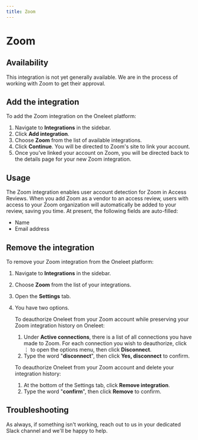 ```yaml
---
title: Zoom
---
```


# Zoom

## Availability

This integration is not yet generally available. We are in the process of working with Zoom to get their approval.

## Add the integration

To add the Zoom integration on the Oneleet platform:

1. Navigate to **Integrations** in the sidebar.
2. Click **Add integration**.
3. Choose **Zoom** from the list of available integrations.
4. Click **Continue**. You will be directed to Zoom's site to link your account.
5. Once you've linked your account on Zoom, you will be directed back to the details page for your new Zoom integration.

## Usage

The Zoom integration enables user account detection for Zoom in Access Reviews. When you add Zoom as a vendor to an access review, users with access to your Zoom organization will automatically be added to your review, saving you time. At present, the following fields are auto-filled:

- Name
- Email address

## Remove the integration

To remove your Zoom integration from the Oneleet platform:

1. Navigate to **Integrations** in the sidebar.
2. Choose **Zoom** from the list of your integrations.
3. Open the **Settings** tab.
4. You have two options.

   To deauthorize Oneleet from your Zoom account while preserving your Zoom integration history on Oneleet:

   1. Under **Active connections**, there is a list of all connections you have made to Zoom. For each connection you wish to deauthorize, click ⋮ to open the options menu, then click **Disconnect**.
   2. Type the word "**disconnect**", then click **Yes, disconnect** to confirm.

   To deauthorize Oneleet from your Zoom account and delete your integration history:

   1. At the bottom of the Settings tab, click **Remove integration**.
   2. Type the word "**confirm**", then click **Remove** to confirm.

## Troubleshooting

As always, if something isn't working, reach out to us in your dedicated Slack channel and we'll be happy to help.
